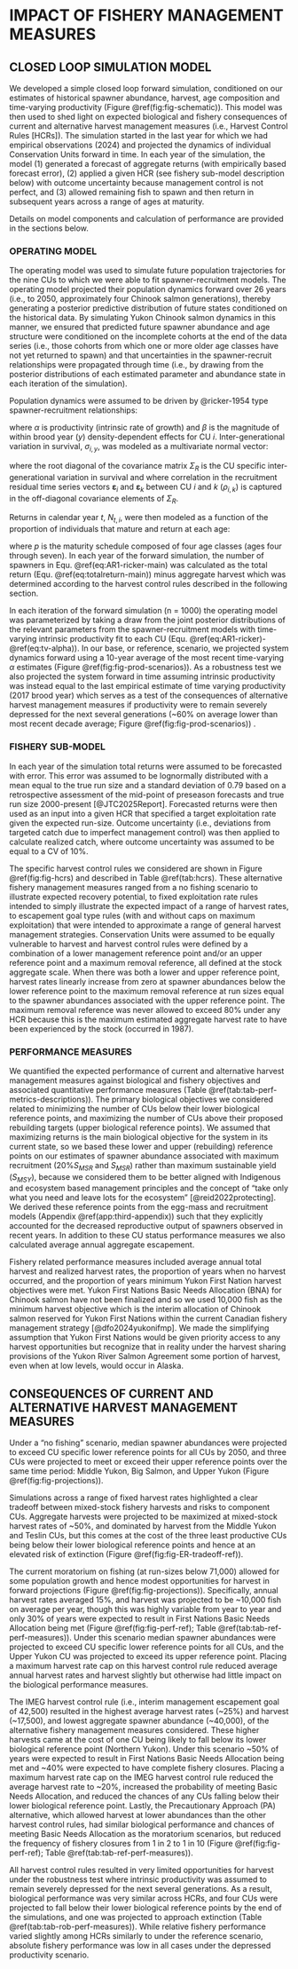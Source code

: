 # IMPACT OF FISHERY MANAGEMENT MEASURES {#sec:impact}

## CLOSED LOOP SIMULATION MODEL

We developed a simple closed loop forward simulation, conditioned on our estimates of historical spawner abundance, harvest, age composition and time-varying productivity (Figure \@ref(fig:fig-schematic)). This model was then used to shed light on expected biological and fishery consequences of current and alternative harvest management measures (i.e., Harvest Control Rules [HCRs]). The simulation started in the last year for which we had empirical observations (2024) and projected the dynamics of individual Conservation Units forward in time. In each year of the simulation, the model (1) generated a forecast of aggregate returns (with empirically based forecast error), (2) applied a given HCR (see fishery sub-model description below) with outcome uncertainty because management control is not perfect, and (3) allowed remaining fish to spawn and then return in subsequent years across a range of ages at maturity.

Details on model components and calculation of performance are provided in the sections below.

### OPERATING MODEL

The operating model was used to simulate future population trajectories for the nine CUs to which we were able to fit spawner-recruitment models. The operating model projected their population dynamics forward over 26 years (i.e., to 2050, approximately four Chinook salmon generations), thereby generating a posterior predictive distribution of future states conditioned on the historical data. By simulating Yukon Chinook salmon dynamics in this manner, we ensured that predicted future spawner abundance and age structure were conditioned on the incomplete cohorts at the end of the data series (i.e., those cohorts from which one or more older age classes have not yet returned to spawn) and that uncertainties in the spawner-recruit relationships were propagated through time (i.e., by drawing from the posterior distributions of each estimated parameter and abundance state in each iteration of the simulation).

Population dynamics were assumed to be driven by @ricker-1954 type spawner-recruitment relationships:

\begin{equation}
  \ln(R_{i,y}) = \ln(S_{i,y}) + \ln(\alpha_i) - \beta S_{i,y} + v_{i,y}
  \label{eq:AR1-ricker-main}
\end{equation}

where $\alpha$ is productivity (intrinsic rate of growth) and $\beta$ is the magnitude of within brood year ($y$) density-dependent effects for CU $i$. Inter-generational variation in survival, $\sigma_{i,y}$, was modeled as a multivariate normal vector:

\begin{equation}
  \sigma_{i,y} \sim \mathcal{MVN}\left(\mathbf{0}, \Sigma_R\right)
  \label{eq:var-covar}
\end{equation}

where the root diagonal of the covariance matrix $\Sigma_R$ is the CU specific inter-generational variation in survival and where correlation in the recruitment residual time series vectors $\boldsymbol{\varepsilon}_i$ and $\boldsymbol{\varepsilon}_k$ between CU $i$ and $k$ ($\rho_{i,k}$) is captured in the off-diagonal covariance elements of $\Sigma_R$.

Returns in calendar year $t$, $N_{t,i}$, were then modeled as a function of the proportion of individuals that mature and return at each age:

\begin{equation}
  N_{t,i} = \sum_{a=4}^{7} R_{(t-a)} p_{(a-3)}
  \label{eq:totalreturn-main}
\end{equation}


where $p$ is the maturity schedule composed of four age classes (ages four through seven). In each year of the forward simulation, the number of spawners in Equ. \@ref(eq:AR1-ricker-main) was calculated as the total return (Equ. \@ref(eq:totalreturn-main)) minus aggregate harvest which was determined according to the harvest control rules described in the following section.

In each iteration of the forward simulation (n = 1000) the operating model was parameterized by taking a draw from the joint posterior distributions of the relevant parameters from the spawner-recruitment models with time-varying intrinsic productivity fit to each CU (Equ. \@ref(eq:AR1-ricker)-\@ref(eq:tv-alpha)). In our base, or reference, scenario, we projected system dynamics forward using a 10-year average of the most recent time-varying $\alpha$ estimates (Figure \@ref(fig:fig-prod-scenarios)). As a robustness test we also projected the system forward in time assuming intrinsic productivity was instead equal to the last empirical estimate of time varying productivity (2017 brood year) which serves as a test of the consequences of alternative harvest management measures if productivity were to remain severely depressed for the next several generations (~60% on average lower than most recent decade average; Figure \@ref(fig:fig-prod-scenarios)) .

### FISHERY SUB-MODEL

In each year of the simulation total returns were assumed to be forecasted with error. This error was assumed to be lognormally distributed with a mean equal to the true run size and a standard deviation of 0.79 based on a retrospective assessment of the mid-point of preseason forecasts and true run size 2000-present [@JTC2025Report]. Forecasted returns were then used as an input into a given HCR that specified a target exploitation rate given the expected run-size. Outcome uncertainty (i.e., deviations from targeted catch due to imperfect management control) was then applied to calculate realized catch, where outcome uncertainty was assumed to be equal to a CV of 10%.

The specific harvest control rules we considered are shown in Figure \@ref(fig:fig-hcrs) and described in Table \@ref(tab:hcrs). These alternative fishery management measures ranged from a no fishing scenario to illustrate expected recovery potential, to fixed exploitation rate rules intended to simply illustrate the expected impact of a range of harvest rates, to escapement goal type rules (with and without caps on maximum exploitation) that were intended to approximate a range of general harvest management strategies. Conservation Units were assumed to be equally vulnerable to harvest and harvest control rules were defined by a combination of a lower management reference point and/or an upper reference point and a maximum removal reference, all defined at the stock aggregate scale. When there was both a lower and upper reference point, harvest rates linearly increase from zero at spawner abundances below the lower reference point to the maximum removal reference at run sizes equal to the spawner abundances associated with the upper reference point. The maximum removal reference was never allowed to exceed 80% under any HCR because this is the maximum estimated aggregate harvest rate to have been experienced by the stock (occurred in 1987).

### PERFORMANCE MEASURES

We quantified the expected performance of current and alternative harvest management measures against biological and fishery objectives and associated quantitative performance measures (Table \@ref(tab:tab-perf-metrics-descriptions)). The primary biological objectives we considered related to minimizing the number of CUs below their lower biological reference points, and maximizing the number of CUs above their proposed rebuilding targets (upper biological reference points). We assumed that maximizing returns is the main biological objective for the system in its current state, so we based these lower and upper (rebuilding) reference points on our estimates of spawner abundance associated with maximum recruitment (20%$S_{MSR}$ and $S_{MSR}$) rather than maximum sustainable yield ($S_{MSY}$), because we considered them to be better aligned with Indigenous and ecosystem based management principles and the concept of “take only what you need and leave lots for the ecosystem” [@reid2022protecting]. We derived these reference points from the egg-mass and recruitment models (Appendix \@ref(app:third-appendix)) such that they explicitly accounted for the decreased reproductive output of spawners observed in recent years. In addition to these CU status performance measures we also calculated average annual aggregate escapement.

Fishery related performance measures included average annual total harvest and realized harvest rates, the proportion of years when no harvest occurred, and the proportion of years minimum Yukon First Nation harvest objectives were met. Yukon First Nations Basic Needs Allocation (BNA) for Chinook salmon have not been finalized and so we used 10,000 fish as the minimum harvest objective which is the interim allocation of Chinook salmon reserved for Yukon First Nations within the current Canadian fishery management strategy [@dfo2024yukonifmp]. We made the simplifying assumption that Yukon First Nations would be given priority access to any harvest opportunities but recognize that in reality under the harvest sharing provisions of the Yukon River Salmon Agreement some portion of harvest, even when at low levels, would occur in Alaska.  

## CONSEQUENCES OF CURRENT AND ALTERNATIVE HARVEST MANAGEMENT MEASURES

Under a "no fishing" scenario, median spawner abundances were projected to exceed CU specific lower reference points for all CUs by 2050, and three CUs were projected to meet or exceed their upper reference points over the same time period: Middle Yukon, Big Salmon, and Upper Yukon (Figure \@ref(fig:fig-projections)).

Simulations across a range of fixed harvest rates highlighted a clear tradeoff between mixed-stock fishery harvests and risks to component CUs. Aggregate harvests were projected to be maximized at mixed-stock harvest rates of \~50%, and dominated by harvest from the Middle Yukon and Teslin CUs, but this comes at the cost of the three least productive CUs being below their lower biological reference points and hence at an elevated risk of extinction (Figure \@ref(fig:fig-ER-tradeoff-ref)).

The current moratorium on fishing (at run-sizes below 71,000) allowed for some population growth and hence modest opportunities for harvest in forward projections (Figure \@ref(fig:fig-projections)). Specifically, annual harvest rates averaged 15%, and harvest was projected to be \~10,000 fish on average per year, though this was highly variable from year to year and only 30% of years were expected to result in First Nations Basic Needs Allocation being met (Figure \@ref(fig:fig-perf-ref); Table \@ref(tab:tab-ref-perf-measures)). Under this scenario median spawner abundances were projected to exceed CU specific lower reference points for all CUs, and the Upper Yukon CU was projected to exceed its upper reference point. Placing a maximum harvest rate cap on this harvest control rule reduced average annual harvest rates and harvest slightly but otherwise had little impact on the biological performance measures.

The IMEG harvest control rule (i.e., interim management escapement goal of 42,500) resulted in the highest average harvest rates (\~25%) and harvest (\~17,500), and lowest aggregate spawner abundance (\~40,000), of the alternative fishery management measures considered. These higher harvests came at the cost of one CU being likely to fall below its lower biological reference point (Northern Yukon). Under this scenario \~50% of years were expected to result in First Nations Basic Needs Allocation being met and \~40% were expected to have complete fishery closures. Placing a maximum harvest rate cap on the IMEG harvest control rule reduced the average harvest rate to \~20%, increased the probability of meeting Basic Needs Allocation, and reduced the chances of any CUs falling below their lower biological reference point. Lastly, the Precautionary Approach (PA) alternative, which allowed harvest at lower abundances than the other harvest control rules, had similar biological performance and chances of meeting Basic Needs Allocation as the moratorium scenarios, but reduced the frequency of fishery closures from 1 in 2 to 1 in 10 (Figure \@ref(fig:fig-perf-ref); Table \@ref(tab:tab-ref-perf-measures)).

All harvest control rules resulted in very limited opportunities for harvest under the robustness test where intrinsic productivity was assumed to remain severely depressed for the next several generations. As a result, biological performance was very similar across HCRs, and four CUs were projected to fall below their lower biological reference points by the end of the simulations, and one was projected to approach extinction (Table \@ref(tab:tab-rob-perf-measures)). While relative fishery performance varied slightly among HCRs similarly to under the reference scenario, absolute fishery performance was low in all cases under the depressed productivity scenario.
